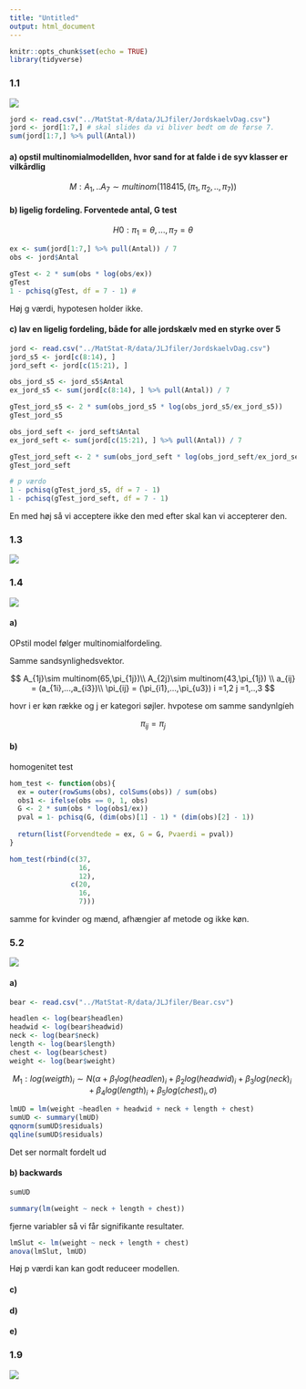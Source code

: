 ```yaml
---
title: "Untitled"
output: html_document
---
```


```r
knitr::opts_chunk$set(echo = TRUE)
library(tidyverse)
```

### 1.1

![](../Øvelser/billeder/ms1.1.png)

```r
jord <- read.csv("../MatStat-R/data/JLJfiler/JordskaelvDag.csv")
jord <- jord[1:7,] # skal slides da vi bliver bedt om de førse 7. 
sum(jord[1:7,] %>% pull(Antal))
```




#### a) opstil multinomialmodellden, hvor sand for at falde i de syv klasser er vilkårdlig

$$
M:A_1,..A_7\sim multinom(118415,(\pi_1,\pi_2,..,\pi_7))
$$




#### b) ligelig fordeling. Forventede antal, G test

$$
H0:\pi_1=\theta,...,\pi_7=\theta
$$


```r
ex <- sum(jord[1:7,] %>% pull(Antal)) / 7
obs <- jord$Antal

gTest <- 2 * sum(obs * log(obs/ex))
gTest
1 - pchisq(gTest, df = 7 - 1) # 
```

Høj g værdi, hypotesen holder ikke. 



#### c) lav en ligelig fordeling, både for alle jordskælv med en styrke over 5

```r
jord <- read.csv("../MatStat-R/data/JLJfiler/JordskaelvDag.csv")
jord_s5 <- jord[c(8:14), ]
jord_seft <- jord[c(15:21), ]
```


```r
obs_jord_s5 <- jord_s5$Antal
ex_jord_s5 <- sum(jord[c(8:14), ] %>% pull(Antal)) / 7

gTest_jord_s5 <- 2 * sum(obs_jord_s5 * log(obs_jord_s5/ex_jord_s5))
gTest_jord_s5
```


```r
obs_jord_seft <- jord_seft$Antal
ex_jord_seft <- sum(jord[c(15:21), ] %>% pull(Antal)) / 7

gTest_jord_seft <- 2 * sum(obs_jord_seft * log(obs_jord_seft/ex_jord_seft))
gTest_jord_seft
```

```r
# p værdo
1 - pchisq(gTest_jord_s5, df = 7 - 1)  
1 - pchisq(gTest_jord_seft, df = 7 - 1)  
```

En med høj så vi acceptere ikke
den med efter skal kan vi accepterer den.      

### 1.3

![](../Øvelser/billeder/ms1.3.png)

### 1.4

![](../Øvelser/billeder/ms1.4.png)

#### a)

OPstil model følger multinomialfordeling.

Samme sandsynlighedsvektor.

$$
A_{1j}\sim multinom(65,\pi_{1j})\\
A_{2j}\sim multinom(43,\pi_{1j}) \\
a_{ij} = (a_{1i},...,a_{i3})\\
\pi_{ij} = (\pi_{i1},...,\pi_{u3})
i =1,2
j =1,..,3
$$

hovr i er køn række og j er kategori søjler.
hvpotese om samme sandynlgíeh

$$
\pi_{ij}=\pi_j
$$
  


#### b)

homogenitet test

```r
hom_test <- function(obs){
  ex = outer(rowSums(obs), colSums(obs)) / sum(obs)
  obs1 <- ifelse(obs == 0, 1, obs)
  G <- 2 * sum(obs * log(obs1/ex))
  pval = 1- pchisq(G, (dim(obs)[1] - 1) * (dim(obs)[2] - 1))
  
  return(list(Forvendtede = ex, G = G, Pvaerdi = pval))
}

hom_test(rbind(c(37,
                 16,
                 12),
               c(20, 
                 16,
                 7)))
```


samme for kvinder og mænd, afhængier af metode og ikke køn. 



### 5.2 

![](../Øvelser/billeder/ms5.4.png)

#### a)

```r
bear <- read.csv("../MatStat-R/data/JLJfiler/Bear.csv")

headlen <- log(bear$headlen)
headwid <- log(bear$headwid)
neck <- log(bear$neck)
length <- log(bear$length)
chest <- log(bear$chest)
weight <- log(bear$weight)
```

$$
M_1: log(weigth)_i \sim N(\alpha+\beta_1 log(headlen)_i +
\beta_2 log(headwid)_i +
\beta_3 log(neck)_i +
\beta_4 log(length)_i +
\beta_5 log(chest)_i,
\sigma)
$$

```r
lmUD = lm(weight ~headlen + headwid + neck + length + chest)
sumUD <- summary(lmUD)
qqnorm(sumUD$residuals)
qqline(sumUD$residuals)
```

Det ser normalt fordelt ud

#### b) backwards

```r
sumUD
```

```r
summary(lm(weight ~ neck + length + chest))
```

fjerne variabler så vi får signifikante resultater.

 
```r
lmSlut <- lm(weight ~ neck + length + chest)
anova(lmSlut, lmUD)
```

Høj p værdi kan kan godt reduceer modellen. 

#### c)

#### d)

#### e)

### 1.9 

![](../Øvelser/billeder/ms1.9.png)